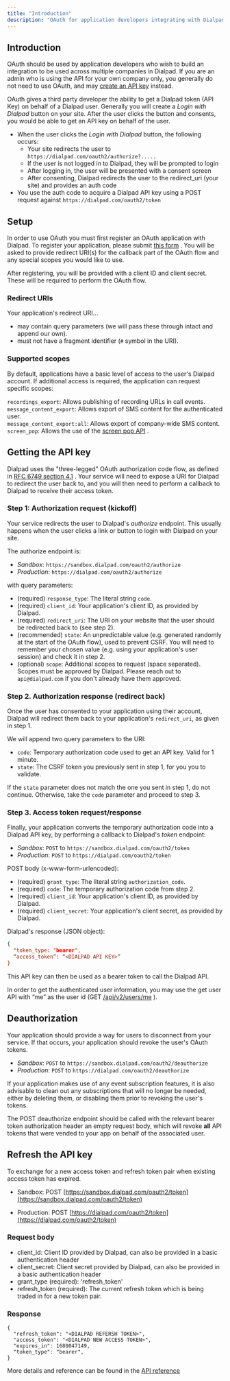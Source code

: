 ```yaml
---
title: "Introduction"
description: "OAuth for application developers integrating with Dialpad"
---
```

## Introduction

OAuth should be used by application developers who wish to build an integration to be used across multiple companies in Dialpad. If you are an admin who is using the API for your own company only, you generally do not need to use OAuth, and may [create an API key](/docs/api-key-generation)
 instead.

OAuth gives a third party developer the ability to get a Dialpad token (API Key) on behalf of a Dialpad user. Generally you will create a _Login with Dialpad_ button on your site. After the user clicks the button and consents, you would be able to get an API key on behalf of the user.

*   When the user clicks the _Login with Dialpad_ button, the following occurs:
    *   Your site redirects the user to `https://dialpad.com/oauth2/authorize?.....`
    *   If the user is not logged in to Dialpad, they will be prompted to login
    *   After logging in, the user will be presented with a consent screen
    *   After consenting, Dialpad redirects the user to the redirect\_uri (your site) and provides an auth code
*   You use the auth code to acquire a Dialpad API key using a POST request against `https://dialpad.com/oauth2/token`

## Setup

In order to use OAuth you must first register an OAuth application with Dialpad. To register your application, please submit [this form](https://airtable.com/shrju5b3Sqebrmn96)
. You will be asked to provide redirect URI(s) for the callback part of the OAuth flow and any special scopes you would like to use.

After registering, you will be provided with a client ID and client secret. These will be required to perform the OAuth flow.

### Redirect URIs

Your application's redirect URI...

*   may contain query parameters (we will pass these through intact and append our own).
*   must not have a fragment identifier (`#` symbol in the URI).

### Supported scopes

By default, applications have a basic level of access to the user's Dialpad account. If additional access is required, the application can request specific scopes:

`recordings_export`: Allows publishing of recording URLs in call events.  
`message_content_export`: Allows export of SMS content for the authenticated user.  
`message_content_export:all`: Allows export of company-wide SMS content.  
`screen_pop`: Allows the use of the [screen pop API](/reference#screenpopapi_initiatescreenpop)
.

## Getting the API key

Dialpad uses the "three-legged" OAuth authorization code flow, as defined in [RFC 6749 section 4.1](https://datatracker.ietf.org/doc/html/rfc6749#section-4.1)
. Your service will need to expose a URI for Dialpad to redirect the user back to, and you will then need to perform a callback to Dialpad to receive their access token.

### Step 1: Authorization request (kickoff)

Your service redirects the user to Dialpad's _authorize_ endpoint. This usually happens when the user clicks a link or button to login with Dialpad on your site.

The authorize endpoint is:

*   _Sandbox_: `https://sandbox.dialpad.com/oauth2/authorize`
*   _Production_: `https://dialpad.com/oauth2/authorize`

with query parameters:

*   (required) `response_type`: The literal string `code`.
*   (required) `client_id`: Your application's client ID, as provided by Dialpad.
*   (required) `redirect_uri`: The URI on your website that the user should be redirected back to (see step 2).
*   (recommended) `state`: An unpredictable value (e.g. generated randomly at the start of the OAuth flow), used to prevent CSRF. You will need to remember your chosen value (e.g. using your application's user session) and check it in step 2.
*   (optional) `scope`: Additional scopes to request (space separated). Scopes must be approved by Dialpad. Please reach out to `api@dialpad.com` if you don't already have them approved.

### Step 2. Authorization response (redirect back)

Once the user has consented to your application using their account, Dialpad will redirect them back to your application's `redirect_uri`, as given in step 1.

We will append two query parameters to the URI:

*   `code`: Temporary authorization code used to get an API key. Valid for 1 minute.
*   `state`: The CSRF token you previously sent in step 1, for you you to validate.

If the `state` parameter does not match the one you sent in step 1, do not continue. Otherwise, take the `code` parameter and proceed to step 3.

### Step 3. Access token request/response

Finally, your application converts the temporary authorization code into a Dialpad API key, by performing a callback to Dialpad's _token_ endpoint:

*   _Sandbox_: `POST` to `https://sandbox.dialpad.com/oauth2/token`
*   _Production_: `POST` to `https://dialpad.com/oauth2/token`

POST body (x-www-form-urlencoded):

*   (required) `grant_type`: The literal string `authorization_code`.
*   (required) `code`: The temporary authorization code from step 2.
*   (required) `client_id`: Your application's client ID, as provided by Dialpad.
*   (required) `client_secret`: Your application's client secret, as provided by Dialpad.

Dialpad's response (JSON object):

```json
{
  "token_type: "bearer",
  “access_token”: “<DIALPAD API KEY>”
}

```

This API key can then be used as a bearer token to call the Dialpad API.

In order to get the authenticated user information, you may use the get user API with “me” as the user id (GET [/api/v2/users/me](https://dash.readme.io/project/dialpad/v1.0/refs/userapi_getuser)
).

## Deauthorization

Your application should provide a way for users to disconnect from your service. If that occurs, your application should revoke the user's OAuth tokens.

*   _Sandbox_: `POST` to `https://sandbox.dialpad.com/oauth2/deauthorize`
*   _Production_: `POST` to `https://dialpad.com/oauth2/deauthorize`

If your application makes use of any event subscription features, it is also advisable to clean out any subscriptions that will no longer be needed, either by deleting them, or disabling them prior to revoking the user's tokens.

The POST deauthorize endpoint should be called with the relevant bearer token authorization header an empty request body, which will revoke **all** API tokens that were vended to your app on behalf of the associated user.

## Refresh the API key

To exchange for a new access token and refresh token pair when existing access token has expired.

*   Sandbox: POST [https://sandbox.dialpad.com/oauth2/token](https://sandbox.dialpad.com/oauth2/token)
    
*   Production: POST [https://dialpad.com/oauth2/token](https://dialpad.com/oauth2/token)
    

### Request body

*   client\_id: Client ID provided by Dialpad, can also be provided in a basic authentication header
*   client\_secret: Client secret provided by Dialpad, can also be provided in a basic authentication header
*   grant\_type (required): 'refresh\_token'
*   refresh\_token (required): The current refresh token which is being traded in for a new token pair.

### Response

```
{
  "refresh_token": "<DIALPAD REFERSH TOKEN>",
  "access_token": "<DIALPAD NEW ACCESS TOKEN>",
  "expires_in": 1680047149,
  "token_type": "bearer",
}

```

More details and reference can be found in the [API reference](/reference/oauth2tokenpost-1)